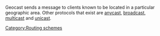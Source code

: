 {{wikipedia|Geocast}}

Geocast sends a message to clients known to be located in a particular geographic area. Other protocols that exist are [[anycast]], [[broadcast]], [[multicast]] and [[unicast]].

[[Category:Routing schemes]]